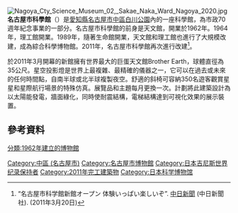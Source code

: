 [[File:Nagoya_Cty_Science_Museum_02,_Sakae_Naka_Ward_Nagoya_2020.jpg|right]]
'''名古屋市科學館'''（{{lang-ja|なごやしかがくかん}}）是[[愛知縣|愛知縣]][[名古屋市|名古屋市]][[中區_(名古屋市)|中區]][[白川公園_(名古屋市)|白川公園]]內的一座科學館，為市政70週年紀念事業的一部分。名古屋市科學館的前身是天文館，開業於1962年。1964年，理工館開業。1989年，隨著生命館開業，天文館和理工館也進行了大規模改建，成為綜合科學博物館。2011年，名古屋市科學館再次進行改建<ref name="chunichi-np-2011-3-20">“名古屋市科学館新館オープン 体験いっぱい楽しいぞ”. [[中日新聞|中日新聞]] (中日新聞社). (2011年3月20日)</ref>。

於2011年3月開幕的新館擁有世界最大的巨蛋天文館Brother Earth，球體直徑為35公尺。星空投影燈是世界上最複雜、最精確的儀器之一，它可以在過去或未來的任何時間點，自南半球或北半球複製夜空。舒適的斜椅可容納350名遊客觀賞星星和星際航行場景的特殊仿真。展覽品和主題每月更換一次。計劃將此建築設計為以太陽能發電，牆面綠化，同時使耐震結構，電梯結構達到可視化效果的展示裝置。

== 參考資料 ==
{{reflist}}

[[Category:中區_(名古屋市)|Category:中區 (名古屋市)]]
[[Category:名古屋市博物館|Category:名古屋市博物館]]
[[Category:日本吉尼斯世界纪录保持者|Category:日本吉尼斯世界纪录保持者]]
[[Category:2011年完工建築物|Category:2011年完工建築物]]
[[Category:日本科学博物馆|Category:日本科学博物馆]]
[[分類:1962年建立的博物館|分類:1962年建立的博物館]]